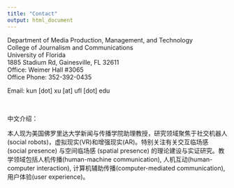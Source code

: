 ```yaml
---
title: "Contact"
output: html_document
---
```



Department of Media Production, Management, and Technology\
College of Journalism and Communications  
University of Florida  
1885 Stadium Rd, Gainesville, FL 32611  
Office: Weimer Hall #3065  
Office Phone: 352-392-0435


Email: kun [dot] xu [at] ufl [dot] edu

&nbsp;
&nbsp;

中文介绍：

本人现为美国佛罗里达大学新闻与传播学院助理教授，研究领域聚焦于社交机器人(social robots)，虚拟现实(VR)和增强现实(AR)。特别关注有关交互临场感 (social presence) 与空间临场感 (spatial presence) 的理论建设与实证研究。教学领域包括人机传播(human-machine communication), 人机互动(human-computer interaction), 计算机辅助传播(computer-mediated communication), 用户体验(user experience)。